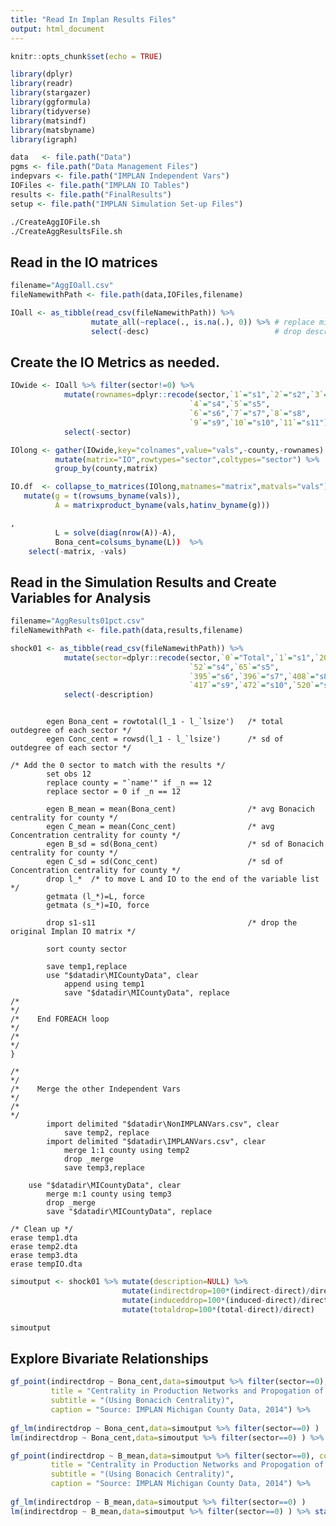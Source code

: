 ```yaml
---
title: "Read In Implan Results Files"
output: html_document
---
```


```r

knitr::opts_chunk$set(echo = TRUE)

library(dplyr)
library(readr)
library(stargazer)
library(ggformula)
library(tidyverse)
library(matsindf)
library(matsbyname)
library(igraph)

data   <- file.path("Data")
pgms <- file.path("Data Management Files")
indepvars <- file.path("IMPLAN Independent Vars")
IOFiles <- file.path("IMPLAN IO Tables")
results <- file.path("FinalResults")
setup <- file.path("IMPLAN Simulation Set-up Files")

```

```bash
./CreateAggIOFile.sh
./CreateAggResultsFile.sh
```

## Read in the IO matrices 
```r
filename="AggIOall.csv"
fileNamewithPath <- file.path(data,IOFiles,filename)

IOall <- as_tibble(read_csv(fileNamewithPath)) %>% 
                  mutate_all(~replace(., is.na(.), 0)) %>% # replace missings with 0
                  select(-desc)                            # drop description column

```

## Create the IO Metrics as needed.
```r

IOwide <- IOall %>% filter(sector!=0) %>%
            mutate(rownames=dplyr::recode(sector,`1`="s1",`2`="s2",`3`="s3",
                                        `4`="s4",`5`="s5",
                                        `6`="s6",`7`="s7",`8`="s8",
                                        `9`="s9",`10`="s10",`11`="s11")) %>%
            select(-sector)

IOlong <- gather(IOwide,key="colnames",value="vals",-county,-rownames) %>%
          mutate(matrix="IO",rowtypes="sector",coltypes="sector") %>%
          group_by(county,matrix)

IO.df  <- collapse_to_matrices(IOlong,matnames="matrix",matvals="vals") %>%
   mutate(g = t(rowsums_byname(vals)),
          A = matrixproduct_byname(vals,hatinv_byname(g)))

,
          L = solve(diag(nrow(A))-A),
          Bona_cent=colsums_byname(L))  %>%
    select(-matrix, -vals)


```

## Read in the Simulation Results and Create Variables for Analysis
```r
filename="AggResults01pct.csv"
fileNamewithPath <- file.path(data,results,filename)

shock01 <- as_tibble(read_csv(fileNamewithPath)) %>%
            mutate(sector=dplyr::recode(sector,`0`="Total",`1`="s1",`20`="s2",`41`="s3",
                                        `52`="s4",`65`="s5",
                                        `395`="s6",`396`="s7",`408`="s8",
                                        `417`="s9",`472`="s10",`520`="s11")) %>%
            select(-description)

```

```

		egen Bona_cent = rowtotal(l_1 - l_`lsize')   /* total outdegree of each sector */
		egen Conc_cent = rowsd(l_1 - l_`lsize')      /* sd of outdegree of each sector */
		
/* Add the 0 sector to match with the results */													 
		set obs 12
		replace county = "`name'" if _n == 12
		replace sector = 0 if _n == 12	
		 
		egen B_mean = mean(Bona_cent)                /* avg Bonacich centrality for county */
		egen C_mean = mean(Conc_cent)                /* avg Concentration centrality for county */
		egen B_sd = sd(Bona_cent)                    /* sd of Bonacich centrality for county */
		egen C_sd = sd(Conc_cent)                    /* sd of Concentration centrality for county */
		drop l_*  /* to move L and IO to the end of the variable list */
		getmata (l_*)=L, force
		getmata (s_*)=IO, force

		drop s1-s11                                  /* drop the original Implan IO matrix */	

		sort county sector    
		
		save temp1,replace
		use "$datadir\MICountyData", clear
			append using temp1
			save "$datadir\MICountyData", replace
/*                                                                                            */
/*    End FOREACH loop                                                                        */
/*                                                                                            */
}

/*                                                                                            */
/*    Merge the other Independent Vars                                                        */
/*                                                                                            */
		import delimited "$datadir\NonIMPLANVars.csv", clear
			save temp2, replace
		import delimited "$datadir\IMPLANVars.csv", clear
			merge 1:1 county using temp2
			drop _merge
			save temp3,replace
			
	use "$datadir\MICountyData", clear
		merge m:1 county using temp3
		drop _merge
		save "$datadir\MICountyData", replace

/* Clean up */
erase temp1.dta
erase temp2.dta
erase temp3.dta
erase tempIO.dta
```
```r


simoutput <- shock01 %>% mutate(description=NULL) %>%
                         mutate(indirectdrop=100*(indirect-direct)/direct) %>%
                         mutate(induceddrop=100*(induced-direct)/direct) %>%
                         mutate(totaldrop=100*(total-direct)/direct) 

simoutput
```

## Explore Bivariate Relationships

```r

gf_point(indirectdrop ~ Bona_cent,data=simoutput %>% filter(sector==0), color="blue", size = ~ numind,
         title = "Centrality in Production Networks and Propogation of Sectoral Shock",
         subtitle = "(Using Bonacich Centrality)",
         caption = "Source: IMPLAN Michigan County Data, 2014") %>%
  
gf_lm(indirectdrop ~ Bona_cent,data=simoutput %>% filter(sector==0) )
lm(indirectdrop ~ Bona_cent,data=simoutput %>% filter(sector==0) ) %>% stargazer(type="html")

```

```r

gf_point(indirectdrop ~ B_mean,data=simoutput %>% filter(sector==0), color="blue", size = ~ numind,
         title = "Centrality in Production Networks and Propogation of Sectoral Shock",
         subtitle = "(Using Bonacich Centrality)",
         caption = "Source: IMPLAN Michigan County Data, 2014") %>%
  
gf_lm(indirectdrop ~ B_mean,data=simoutput %>% filter(sector==0) )
lm(indirectdrop ~ B_mean,data=simoutput %>% filter(sector==0) ) %>% stargazer(type="html")

```
